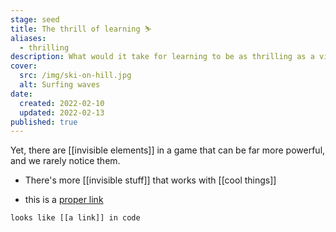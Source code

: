 ```yaml
---
stage: seed
title: The thrill of learning ⛷️
aliases:
  - thrilling
description: What would it take for learning to be as thrilling as a video game, a blockbuster movie, or an extreme sport?
cover:
  src: /img/ski-on-hill.jpg
  alt: Surfing waves
date:
  created: 2022-02-10
  updated: 2022-02-13
published: true
---
```


Yet, there are [[invisible elements]] in a game that can be far more powerful, and we rarely notice them.

- There's more [[invisible stuff]] that works with [[cool things]]

- this is a [proper link](https://github.com/rehypejs/rehype/blob/main/doc/plugins.md)

```
looks like [[a link]] in code
```
